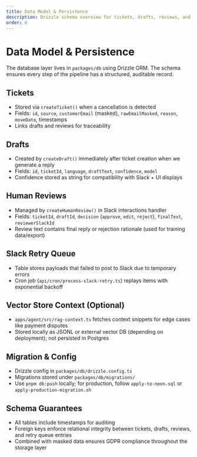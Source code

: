 ```yaml
---
title: Data Model & Persistence
description: Drizzle schema overview for tickets, drafts, reviews, and Slack retry queue.
order: 6
---
```


# Data Model & Persistence

The database layer lives in `packages/db` using Drizzle ORM. The schema ensures every step of the pipeline has a
structured, auditable record.

## Tickets

- Stored via `createTicket()` when a cancellation is detected
- Fields: `id`, `source`, `customerEmail` (masked), `rawEmailMasked`, `reason`, `moveDate`, timestamps
- Links drafts and reviews for traceability

## Drafts

- Created by `createDraft()` immediately after ticket creation when we generate a reply
- Fields: `id`, `ticketId`, `language`, `draftText`, `confidence`, `model`
- Confidence stored as string for compatibility with Slack + UI displays

## Human Reviews

- Managed by `createHumanReview()` in Slack interactions handler
- Fields: `ticketId`, `draftId`, `decision` (`approve`, `edit`, `reject`), `finalText`, `reviewerSlackId`
- Review text contains final reply or rejection rationale (used for training data/export)

## Slack Retry Queue

- Table stores payloads that failed to post to Slack due to temporary errors
- Cron job (`api/cron/process-slack-retry.ts`) replays items with exponential backoff

## Vector Store Context (Optional)

- `apps/agent/src/rag-context.ts` fetches context snippets for edge cases like payment disputes
- Stored locally as JSONL or external vector DB (depending on deployment); not persisted in Postgres

## Migration & Config

- Drizzle config in `packages/db/drizzle.config.ts`
- Migrations stored under `packages/db/migrations/`
- Use `pnpm db:push` locally; for production, follow `apply-to-neon.sql` or `apply-production-migration.sh`

## Schema Guarantees

- All tables include timestamps for auditing
- Foreign keys enforce relational integrity between tickets, drafts, reviews, and retry queue entries
- Combined with masked data ensures GDPR compliance throughout the storage layer


